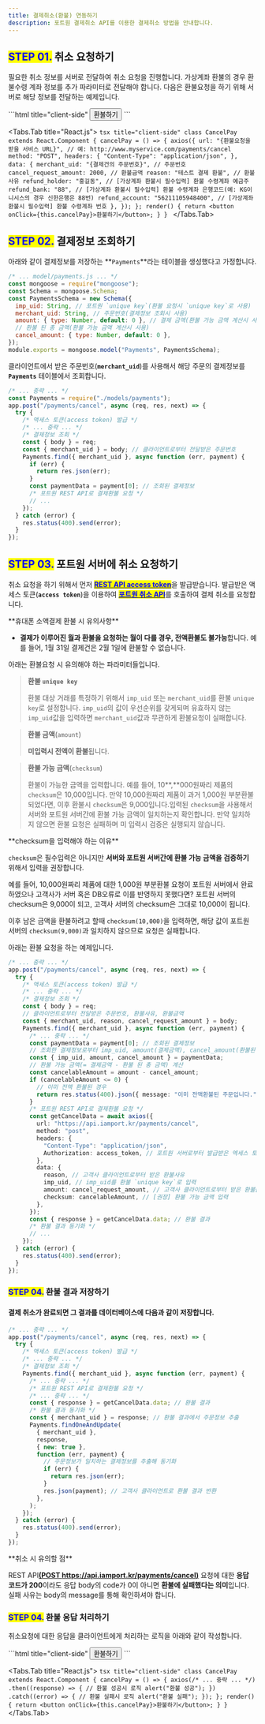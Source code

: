 ```yaml
---
title: 결제취소(환불) 연동하기
description: 포트원 결제취소 API를 이용한 결제취소 방법을 안내합니다.
---
```



## <mark style="color:blue;">**STEP 01.**</mark> 취소 요청하기

필요한 취소 정보를 서버로 전달하여 취소 요청을 진행합니다. 가상계좌 환불의 경우 환불수령 계좌 정보를
추가 파라미터로 전달해야 합니다. 다음은 환불요청을 하기 위해 서버로 해당 정보를 전달하는 예제입니다.

<Tabs>
  <Tabs.Tab title="HTML">
    ```html title="client-side"
    <button onclick="cancelPay()">환불하기</button>
    <script
      src="https://code.jquery.com/jquery-3.3.1.min.js"
      integrity="sha256-FgpCb/KJQlLNfOu91ta32o/NMZxltwRo8QtmkMRdAu8="
      crossorigin="anonymous"
    ></script>
    <script>
      function cancelPay() {
        jQuery.ajax({
          // 예: http://www.myservice.com/payments/cancel
          "url": "{환불정보를 수신할 고객사 서비스 URL}",
          "type": "POST",
          "contentType": "application/json",
          "data": JSON.stringify({
            "merchant_uid": "{결제건의 주문번호}", // 예: ORD20180131-0000011
            "cancel_request_amount": 2000, // 환불금액
            "reason": "테스트 결제 환불" // 환불사유
            // [가상계좌 환불시 필수입력] 환불 수령계좌 예금주
            "refund_holder": "홍길동",
            // [가상계좌 환불시 필수입력] 환불 수령계좌 은행코드(예: KG이니시스의 경우 신한은행은 88번)
            "refund_bank": "88"
            // [가상계좌 환불시 필수입력] 환불 수령계좌 번호
            "refund_account": "56211105948400"
          }),
          "dataType": "json"
        });
      }
    </script>
    ```
  </Tabs.Tab>

  <Tabs.Tab title="React.js">
    ```tsx title="client-side"
    class CancelPay extends React.Component {
      cancelPay = () => {
        axios({
          url: "{환불요청을 받을 서비스 URL}", // 예: http://www.myservice.com/payments/cancel
          method: "POST",
          headers: {
            "Content-Type": "application/json",
          },
          data: {
            merchant_uid: "{결제건의 주문번호}", // 주문번호
            cancel_request_amount: 2000, // 환불금액
            reason: "테스트 결제 환불", // 환불사유
            refund_holder: "홍길동", // [가상계좌 환불시 필수입력] 환불 수령계좌 예금주
            refund_bank: "88", // [가상계좌 환불시 필수입력] 환불 수령계좌 은행코드(예: KG이니시스의 경우 신한은행은 88번)
            refund_account: "56211105948400", // [가상계좌 환불시 필수입력] 환불 수령계좌 번호
          },
        });
      };
      render() {
        return <button onClick={this.cancelPay}>환불하기</button>;
      }
    }
    ```
  </Tabs.Tab>
</Tabs>

## <mark style="color:blue;">**STEP 02.**</mark> 결제정보 조회하기

아래와 같이 결제정보를 저장하는 \*\*`Payments`\*\*라는 테이블을 생성했다고 가정합니다.

```js title="server-side"
/* ... model/payments.js ... */
const mongoose = require("mongoose");
const Schema = mongoose.Schema;
const PaymentsSchema = new Schema({
  imp_uid: String, // 포트원 `unique key`(환불 요청시 `unique key`로 사용)
  merchant_uid: String, // 주문번호(결제정보 조회시 사용)
  amount: { type: Number, default: 0 }, // 결제 금액(환불 가능 금액 계산시 사용)
  // 환불 된 총 금액(환불 가능 금액 계산시 사용)
  cancel_amount: { type: Number, default: 0 },
});
module.exports = mongoose.model("Payments", PaymentsSchema);
```

클라이언트에서 받은 주문번호(**`merchant_uid`**)를 사용해서 해당 주문의 결제정보를 **`Payments`** 테이블에서 조회합니다.

```js title="server-side"
/* ... 중략 ... */
const Payments = require("./models/payments");
app.post("/payments/cancel", async (req, res, next) => {
  try {
    /* 액세스 토큰(access token) 발급 */
    /* ... 중략 ... */
    /* 결제정보 조회 */
    const { body } = req;
    const { merchant_uid } = body; // 클라이언트로부터 전달받은 주문번호
    Payments.find({ merchant_uid }, async function (err, payment) {
      if (err) {
        return res.json(err);
      }
      const paymentData = payment[0]; // 조회된 결제정보
      /* 포트원 REST API로 결제환불 요청 */
      // ...
    });
  } catch (error) {
    res.status(400).send(error);
  }
});
```

## <mark style="color:blue;">**STEP 03.**</mark> **포트원 서버에 취소 요청하기**

취소 요청을 하기 위해서 먼저 [<mark style="color:blue;">**REST API access token**</mark>](../../api/rest-api-access-token)을
발급받습니다. 발급받은 액세스 토큰(**`access token`**)을 이용하여
[<mark style="color:blue;">**포트원 취소 API**</mark>](../../api/api-1/api)를 호출하여 결제 취소를 요청합니다.

<Hint style="info">
  **휴대폰 소액결제 환불 시 유의사항**

  - **결제가 이루어진 월과 환불을 요청하는 월이 다를 경우, 전액환불도 불가능**합니다. 예를 들어, 1월 31일 결제건은 2월 1일에 환불할 수 없습니다.
</Hint>

아래는 환불요청 시 유의해야 하는 파라미터들입니다.

> **환불 `unique key`**
>
> 환불 대상 거래를 특정하기 위해서 `imp_uid` 또는 `merchant_uid`를 환불 `unique key`로 설정합니다.
> `imp_uid`의 값이 우선순위를 갖게되며 유효하지 않는 `imp_uid`값을 입력하면 `merchant_uid`값과
> 무관하게 환불요청이 실패합니다.

> **환불 금액**(`amount`)
>
> **미입력시 전액이 환불**됩니다.

> **환불 가능 금액**(`checksum`)
>
> 환불이 가능한 금액을 입력합니다. 예를 들어, 10\*\*,\*\*000원짜리 제품의 `checksum`은 10,000입니다.
> 만약 10,000원짜리 제품이 과거 1,000원 부분환불 되었다면, 이후 환불시 `checksum`은
> 9,000입니다.입력된 `checksum`을 사용해서 서버와 포트원 서버간에 환불 가능 금액이 일치하는지
> 확인합니다. 만약 일치하지 않으면 환불 요청은 실패하며 미 입력시 검증은 실행되지 않습니다.

<Hint style="warning">
  **checksum을 입력해야 하는 이유**

  `checksum`은 필수입력은 아니지만 **서버와 포트원 서버간에 환불 가능 금액을 검증하기** 위해서 입력을 권장합니다.

  예를 들어, 10,000원짜리 제품에 대한 1,000원 부분환불 요청이 포트원 서버에서 완료하였으나 고객사가 서버 혹은 DB오류로 이를 반영하지 못했다면? 포트원 서버의 checksum은 9,000이 되고, 고객사 서버의 checksum은 그대로 10,000이 됩니다.

  이후 남은 금액을 환불하려고 할때 `checksum(10,000)`을 입력하면, 해당 값이 포트원 서버의 `checksum(9,000)`과 일치하지 않으므로 요청은 실패합니다.
</Hint>

아래는 환불 요청을 하는 예제입니다.

```ts title="Node.js"
/* ... 중략 ... */
app.post("/payments/cancel", async (req, res, next) => {
  try {
    /* 액세스 토큰(access token) 발급 */
    /* ... 중략 ... */
    /* 결제정보 조회 */
    const { body } = req;
    // 클라이언트로부터 전달받은 주문번호, 환불사유, 환불금액
    const { merchant_uid, reason, cancel_request_amount } = body;
    Payments.find({ merchant_uid }, async function (err, payment) {
      /* ... 중략 ... */
      const paymentData = payment[0]; // 조회된 결제정보
      // 조회한 결제정보로부터 imp_uid, amount(결제금액), cancel_amount(환불된 총 금액) 추출
      const { imp_uid, amount, cancel_amount } = paymentData;
      // 환불 가능 금액(= 결제금액 - 환불 된 총 금액) 계산
      const cancelableAmount = amount - cancel_amount;
      if (cancelableAmount <= 0) {
        // 이미 전액 환불된 경우
        return res.status(400).json({ message: "이미 전액환불된 주문입니다." });
      }
      /* 포트원 REST API로 결제환불 요청 */
      const getCancelData = await axios({
        url: "https://api.iamport.kr/payments/cancel",
        method: "post",
        headers: {
          "Content-Type": "application/json",
          Authorization: access_token, // 포트원 서버로부터 발급받은 엑세스 토큰
        },
        data: {
          reason, // 고객사 클라이언트로부터 받은 환불사유
          imp_uid, // imp_uid를 환불 `unique key`로 입력
          amount: cancel_request_amount, // 고객사 클라이언트로부터 받은 환불금액
          checksum: cancelableAmount, // [권장] 환불 가능 금액 입력
        },
      });
      const { response } = getCancelData.data; // 환불 결과
      /* 환불 결과 동기화 */
      // ...
    });
  } catch (error) {
    res.status(400).send(error);
  }
});
```

### <mark style="color:blue;">**STEP 04.**</mark> 환불 결과 저장하기

#### 결제 취소가 완료되면 그 결과를 데이터베이스에 다음과 같이 저장합니다.

```ts title="Node.js"
/* ... 중략 ... */
app.post("/payments/cancel", async (req, res, next) => {
  try {
    /* 액세스 토큰(access token) 발급 */
    /* ... 중략 ... */
    /* 결제정보 조회 */
    Payments.find({ merchant_uid }, async function (err, payment) {
      /* ... 중략 ... */
      /* 포트원 REST API로 결제환불 요청 */
      /* ... 중략 ... */
      const { response } = getCancelData.data; // 환불 결과
      /* 환불 결과 동기화 */
      const { merchant_uid } = response; // 환불 결과에서 주문정보 추출
      Payments.findOneAndUpdate(
        { merchant_uid },
        response,
        { new: true },
        function (err, payment) {
          // 주문정보가 일치하는 결제정보를 추출해 동기화
          if (err) {
            return res.json(err);
          }
          res.json(payment); // 고객사 클라이언트로 환불 결과 반환
        },
      );
    });
  } catch (error) {
    res.status(400).send(error);
  }
});
```

<Hint style="warning">
  **취소 시 유의할 점**

  REST API[**(POST https://api.iamport.kr/payments/cancel)**](../../api/api-1/api) 요청에 대한 **응답 코드가 200**이라도 응답 body의 code가 0이 아니면 **환불에 실패했다는 의미**입니다. 실패 사유는 body의 message를 통해 확인하셔야 합니다.
</Hint>

### <mark style="color:blue;">**STEP 04.**</mark> 환불 응답 처리하기

취소요청에 대한 응답을 클라이언트에게 처리하는 로직을 아래와 같이 작성합니다.

<Tabs>
  <Tabs.Tab title="HTML">
    ```html title="client-side"
    <button onclick="cancelPay()">환불하기</button>
    <script
      src="https://code.jquery.com/jquery-3.3.1.min.js"
      integrity="sha256-FgpCb/KJQlLNfOu91ta32o/NMZxltwRo8QtmkMRdAu8="
      crossorigin="anonymous"
    ></script>
    <!-- jQuery CDN --->
    <script>
      function cancelPay() {
        jQuery
          .ajax({
            /* ... 중략 ... */
          })
          .done(function (result) {
            // 환불 성공시 로직
            alert("환불 성공");
          })
          .fail(function (error) {
            // 환불 실패시 로직
            alert("환불 실패");
          });
      }
    </script>
    ```
  </Tabs.Tab>

  <Tabs.Tab title="React.js">
    ```tsx title="client-side"
    class CancelPay extends React.Component {
      cancelPay = () => {
        axios(/* ... 중략 ... */)
          .then((response) => {
            // 환불 성공시 로직
            alert("환불 성공");
          })
          .catch((error) => {
            // 환불 실패시 로직
            alert("환불 실패");
          });
      };
      render() {
        return <button onClick={this.cancelPay}>환불하기</button>;
      }
    }
    ```
  </Tabs.Tab>
</Tabs>
